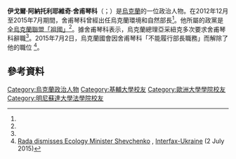{{Infobox Politician
| name         = 伊戈爾·舍甫琴科<br> {{lang|uk|Ігор Шевченко}}
| image        = Шевченко Ігор Анатолійович (міністр).jpg
| imagesize    = 
| caption      = 
| birth_name   = {{lang|uk|Ігор Анатолійович Шевченко}}
| birth_date   = {{birth date and age|1971|1|10}}
| birth_place  = 烏克蘭[[亞歷山德里亞_(烏克蘭)|亞歷山德里亞]]
| death_date   = 
| death_place  = 
| death_cause  = 
| residence    = 
| other_names  = 
| parents      = 
| office       = 第16任務環境和自然部長
| primeminister  = [[Arseniy_Yatsenyuk|Arseniy Yatsenyuk]]
| predecessor    = [[Andriy_Mokhnyk|Andriy Mokhnyk]]
| successor  =  Ostap Semerak
| term_start     = 2014年12月2日
| term_end     = 2015年7月2日
| education    = [[基輔大學|基輔大學]] - 國際關係<br>[[歐洲大學學院|歐洲大學學院]] - 法律<br>[[明尼蘇達大學法學院|明尼蘇達大學法學院]]法學碩士
| occupation   = 
| religion     = 
| years_active = 
| known_for    =
}}
'''伊戈爾·阿納托利耶維奇·舍甫琴科'''（{{lang-uk|Ігор Анатолійович Шевченко}}；{{bd|1971年|1月10日|||Shevchenko}}）是[[烏克蘭|烏克蘭]]的一位政治人物。在2012年12月至2015年7月期間，舍甫琴科曾經出任烏克蘭環境和自然部長<ref name=KMU-bio/>。他所屬的政黨是[[全烏克蘭聯盟「祖國」|全烏克蘭聯盟「祖國」]]<ref name=Interfax150623/>。據舍甫琴科表示，烏克蘭總理亞采紐克多次要求舍甫琴科辭職<ref name=KP150630/>。2015年7月2日，烏克蘭國會因舍甫琴科「不能履行部長職務」而解除了他的職位 <ref>[http://en.interfax.com.ua/news/general/275480.html Rada dismisses Ecology Minister Shevchenko] {{Wayback|url=http://en.interfax.com.ua/news/general/275480.html |date=20201108174252 }}, [[Interfax-Ukraine|Interfax-Ukraine]] (2 July 2015)</ref>。

==參考資料==
{{Reflist|refs=

<ref name=KMU-bio>{{cite web |url= http://www.kmu.gov.ua/control/uk/publish/article?art_id=247789456&cat_id=247077361 |title= Міністр екології та природних ресурсів України: ШЕВЧЕНКО Ігор Анатолійович |language= uk |trans-title= Profile |publisher= Official website of Ukrainian Cabinet of Ministers }}</ref>

<ref name=Interfax150623>{{cite news |url= http://en.interfax.com.ua/news/general/273829.html |title= Cabinet to consider dismissal of Ecology Minister Shevchenko on Wednesday – deputy PM |publisher= [[Interfax-Ukraine|Interfax-Ukraine]] |date= 23 June 2015 }}</ref>

<ref name=KP150630>{{cite news |url= http://www.kyivpost.com/content/politics/shevchenko-yatsenyuk-should-not-be-ukraines-prime-minister-392386.html |title= Shevchenko: Yatsenyuk should not be Ukraine's prime minister |first= Brian |last= Bonner |work= [[Kyiv_Post|Kyiv Post]] |date= 30 June 2015 }}</ref>

}}
{{DEFAULTSORT:Shevchenko, Ihor}}
[[Category:烏克蘭政治人物|Category:烏克蘭政治人物]]
[[Category:基輔大學校友|Category:基輔大學校友]]
[[Category:歐洲大學學院校友|Category:歐洲大學學院校友]]
[[Category:明尼蘇達大學法學院校友|Category:明尼蘇達大學法學院校友]]